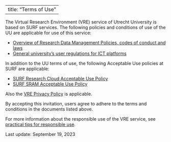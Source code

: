 
---
title: "Terms of Use"
---

The Virtual Research Environment (VRE) service of Utrecht University is based on SURF services. The following policies and conditions of use of the UU are applicable for use of this service:

- [Overview of Research Data Management Policies, codes of conduct and laws](https://www.uu.nl/en/research/research-data-management/guides/policies-codes-of-conduct-and-laws)
- [General university's user regulations for ICT platforms](https://intranet.uu.nl/en/security/information-security-policy-and-regulations)

In addition to the UU terms of use, the following Acceptable Use policies at SURF are applicable:

- [SURF Research Cloud Acceptable Use Policy](https://servicedesk.surf.nl/wiki/display/WIKI/SRC+Acceptable+Use+Policy)
- [SURF SRAM Acceptable Use Policy](https://servicedesk.surf.nl/wiki/display/WIKI/Acceptable+Use+Policy)

Also the [VRE Privacy Policy](privacy.qmd) is applicable.

By accepting this invitation, users agree to adhere to the terms and conditions in the documents listed above.

For more information about the responsible use of the VRE service, see [practical tips for responsible use](responsible-use.qmd).

Last update: September 19, 2023
